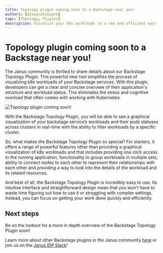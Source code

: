 ```yaml
---
title: Topology plugin coming soon to a Backstage near you!
authors: [divyanshiGupta]
tags: [Topology, Plugins]
description: Visualize your k8s workloads in a new and efficient way!
---
```


# Topology plugin coming soon to a Backstage near you!

The Janus community is thrilled to share details about our Backstage Topology Plugin. This powerful new tool simplifies the process of visualizing k8s workloads of your Backstage services. With this plugin, developers can get a clear and concise overview of their application's structure and workload status. This eliminates the stress and cognitive overload that often comes with working with Kubernetes.

![Topology plugin coming soon!](./topology-plugin.png)

With the Backstage Topology Plugin, you will be able to see a graphical visualization of your backstage service’s workloads and their pods statuses across clusters in real-time with the ability to filter workloads by a specific cluster. 

So, what makes the Backstage Topology Plugin so special? For starters, it offers a range of powerful features other than providing a graphical visualization of k8s workloads and that includes providing one click access to the running application, functionality to group workloads in multiple sets, ability to connect nodes to each other to represent their relationships with each other and providing a way to look into the details of the workload and its related resources. 

And best of all, the Backstage Topology Plugin is incredibly easy to use. Its intuitive interface and straightforward design mean that you won't have to waste time figuring out how to use it or struggling with complex settings. Instead, you can focus on getting your work done quickly and efficiently.

## Next steps

Be on the lookout for a more in depth overview of the Backstage Topology Plugin soon!

Learn more about other Backstage plugins in the Janus community [here](https://github.com/janus-idp/backstage-plugins) or join us on the [Janus IDP Slack](https://join.slack.com/t/janus-idp/shared_invite/zt-1pxtehxom-fCFtF9rRe3vFqUiFFeAkmg)! 
